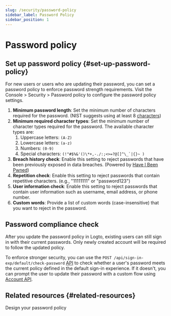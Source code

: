 ```yaml
---
slug: /security/password-policy
sidebar_label: Password Policy
sidebar_position: 1
---
```


# Password policy

## Set up password policy \{#set-up-password-policy}

For new users or users who are updating their password, you can set a password policy to enforce password strength requirements. Visit the <CloudLink to="/security/password-policy"> Console > Security > Password policy</CloudLink> to configure the password policy settings.

1. **Minimum password length**: Set the minimum number of characters required for the password. (NIST suggests using at least 8 [characters](https://pages.nist.gov/800-63-3/sp800-63b.html#sec5))
2. **Minimum required character types**: Set the minimum number of character types required for the password. The available character types are:
   1. Uppercase letters: `(A-Z)`
   2. Lowercase letters: `(a-z)`
   3. Numbers: `(0-9)`
   4. Special characters: ``(!"#$%&'()\*+,-./:;<>=?@[]^\_`|{}~ )``
3. **Breach history check**: Enable this setting to reject passwords that have been previously exposed in data breaches. (Powered by [Have I Been Pwned](https://haveibeenpwned.com/Passwords))
4. **Repetition check**: Enable this setting to reject passwords that contain repetitive characters. (e.g., "11111111" or "password123")
5. **User information check**: Enable this setting to reject passwords that contain user information such as username, email address, or phone number.
6. **Custom words**: Provide a list of custom words (case-insensitive) that you want to reject in the password.

## Password compliance check

After you update the password policy in Logto, existing users can still sign in with their current passwords. Only newly created account will be required to follow the updated policy.

To enforce stronger security, you can use the `POST /api/sign-in-exp/default/check-password` [API](https://openapi.logto.io/operation/operation-checkpasswordwithdefaultsigninexperience) to check whether a user's password meets the current policy defined in the default sign-in experience. If it doesn't, you can prompt the user to update their password with a custom flow using [Account API](/end-user-flows/account-settings/by-management-api#user-password-management).

## Related resources \{#related-resources}

<Url href="https://blog.logto.io/design-your-password-policy">Design your password policy</Url>
